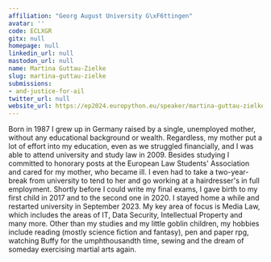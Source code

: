 ```yaml
---
affiliation: "Georg August University G\xF6ttingen"
avatar: ''
code: ECLXGR
gitx: null
homepage: null
linkedin_url: null
mastodon_url: null
name: Martina Guttau-Zielke
slug: martina-guttau-zielke
submissions:
- and-justice-for-ail
twitter_url: null
website_url: https://ep2024.europython.eu/speaker/martina-guttau-zielke
---
```


Born in 1987 I grew up in Germany raised by a single, unemployed mother, without any educational background or wealth.
Regardless, my mother put a lot of effort into my education, even as we struggled financially, and I was able to attend university and study law in 2009.
Besides studying I committed to honorary posts at the European Law Students' Association and cared for my mother, who became ill. I even had to take a two-year-break from university to tend to her and go working at a hairdresser's in full employment.
Shortly before I could write my final exams, I gave birth to my first child in 2017 and to the second one in 2020. I stayed home a while and restarted university in September 2023.
My key area of focus is Media Law, which includes the areas of IT, Data Security, Intellectual Property and many more.
Other than my studies and my little goblin children, my hobbies include reading (mostly science fiction and fantasy), pen and paper rpg, watching Buffy for the umphthousandth time, sewing and the dream of someday exercising martial arts again.
